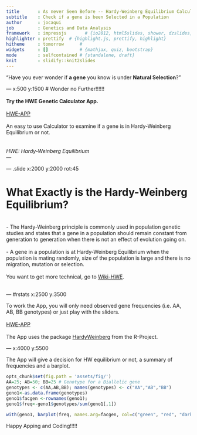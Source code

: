 ```yaml
---
title       : As never Seen Before -- Hardy-Weinberg Equilibrium Calculator
subtitle    : Check if a gene is been Selected in a Population
author      : jocaqui 
job         : Genetics and Data Analysis
framework   : impressjs       # {io2012, html5slides, shower, dzslides, ...}
highlighter : prettify  # {highlight.js, prettify, highlight}
hitheme     : tomorrow      # 
widgets     : []            # {mathjax, quiz, bootstrap}
mode        : selfcontained # {standalone, draft}
knit        : slidify::knit2slides
--- 
```

<q>Have you ever wonder if **a gene** you know is under **Natural Selection**?</q>

--- x:500 y:1500
# Wonder no Further!!!!!! </br>    
__Try the HWE Genetic Calculator App.__  </br>   
[HWE-APP](http://jocaqui.shinyapps.io/hwe_app)  
<br/>
<span class="footnote">An easy to use Calculator to examine if a gene is in Hardy-Weinberg Equilibrium or not.</span>    
</br>    
*HWE: Hardy-Weinberg Equilibrium*    
--- 

--- .slide x:2000 y:2000 rot:45

# **What Exactly is the Hardy-Weinberg Equilibrium?** </br>  
</br>
- The Hardy-Weinberg principle is commonly used in population genetic studies and states that a gene in a population should remain constant from generation to generation when there is not an effect of evolution going on.  
</br>
- A gene in a population is at Hardy-Weinberg Equilibrium when the population is mating randomly, size of the population is large and there is no migration, mutation or selection.  
</br>
You want to get more technical, go to [Wiki-HWE](http://en.wikipedia.org/wiki/Hardy%E2%80%93Weinberg_principle). <br/>
</br>

--- #rstats x:2500 y:3500

To work the App, you will only need observed gene frequencies (i.e. AA, AB, BB genotypes) or just play with the sliders.  
</br>
[HWE-APP](http://jocaqui.shinyapps.io/hwe_app)  
<br/>
The App uses the package [HardyWeinberg](http://cran.r-project.org/web/packages/HardyWeinberg/index.html) from the R-Project. <br/>

--- x:4000 y:5500

The App will give a decision for HW equilibrium or not, a summary of frequencies and a barplot.  
```r
opts_chunk$set(fig.path = 'assets/fig/')
AA=25; AB=50; BB=25 # Genotype for a Biallelic gene
genotypes <- c(AA,AB,BB); names(genotypes) <- c("AA","AB","BB")
geno1<-as.data.frame(genotypes)
geno1$facgen <-rownames(geno1);
geno1$freq<-geno1$genotypes/sum(geno1[,1]) 

with(geno1, barplot(freq, names.arg=facgen, col=c("green", "red", "darkblue"), xlab="Genotypes", ylab="Relative Genotype Frequencies", ylim=c(0,1), space=0.02))
```

Happy Apping and Coding!!!!!

